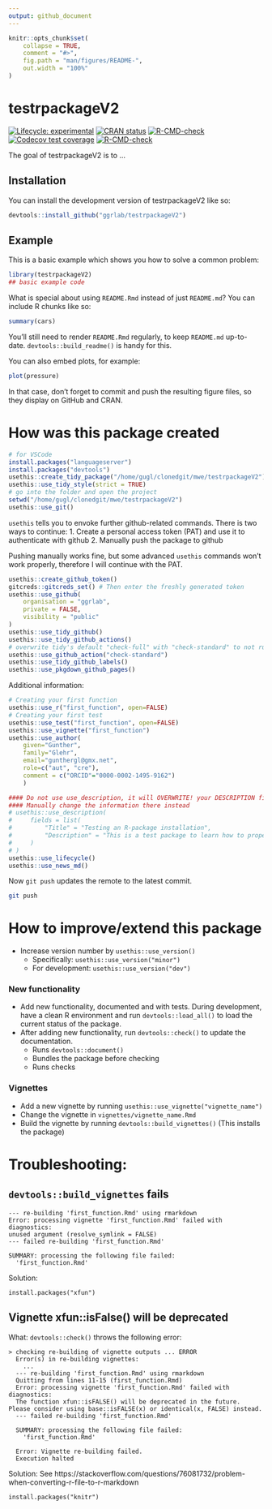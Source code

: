 ```yaml
---
output: github_document
---
```


<!-- README.md is generated from README.Rmd. Please edit that file -->

```r
knitr::opts_chunk$set(
    collapse = TRUE,
    comment = "#>",
    fig.path = "man/figures/README-",
    out.width = "100%"
)
```

# testrpackageV2

<!-- badges: start -->
[![Lifecycle: experimental](https://img.shields.io/badge/lifecycle-experimental-orange.svg)](https://lifecycle.r-lib.org/articles/stages.html#experimental)
[![CRAN status](https://www.r-pkg.org/badges/version/testrpackageV2)](https://CRAN.R-project.org/package=testrpackageV2)
[![R-CMD-check](https://github.com/ggrlab/testrpackagev2/actions/workflows/R-CMD-check.yaml/badge.svg)](https://github.com/ggrlab/testrpackagev2/actions/workflows/R-CMD-check.yaml)
[![Codecov test coverage](https://codecov.io/gh/ggrlab/testrpackagev2/branch/main/graph/badge.svg)](https://app.codecov.io/gh/ggrlab/testrpackagev2?branch=main)
[![R-CMD-check](https://github.com/ggrlab/testrpackageV2/actions/workflows/R-CMD-check.yaml/badge.svg)](https://github.com/ggrlab/testrpackageV2/actions/workflows/R-CMD-check.yaml)
<!-- badges: end -->

The goal of testrpackageV2 is to ...

## Installation

You can install the development version of testrpackageV2 like so:

``` r
devtools::install_github("ggrlab/testrpackageV2")
```

## Example

This is a basic example which shows you how to solve a common problem:

```r
library(testrpackageV2)
## basic example code
```

What is special about using `README.Rmd` instead of just `README.md`? You can include R chunks like so:

```r
summary(cars)
```

You'll still need to render `README.Rmd` regularly, to keep `README.md` up-to-date. `devtools::build_readme()` is handy for this.

You can also embed plots, for example:

```r
plot(pressure)
```

In that case, don't forget to commit and push the resulting figure files, so they display on GitHub and CRAN.


# How was this package created

```r
# for VSCode
install.packages("languageserver")
install.packages("devtools")
usethis::create_tidy_package("/home/gugl/clonedgit/mwe/testrpackageV2")
usethis::use_tidy_style(strict = TRUE)
# go into the folder and open the project
setwd("/home/gugl/clonedgit/mwe/testrpackageV2")
usethis::use_git()
```

``usethis`` tells you to envoke further github-related commands. 
There is two ways to continue: 
1. Create a personal access token (PAT) and use it to authenticate with github
2. Manually push the package to github 

Pushing manually works fine, but some advanced ``usethis`` commands won't work properly, 
therefore I will continue with the PAT.


```r
usethis::create_github_token()
gitcreds::gitcreds_set() # Then enter the freshly generated token
usethis::use_github(
    organisation = "ggrlab",
    private = FALSE,
    visibility = "public"
)
usethis::use_tidy_github()
usethis::use_tidy_github_actions()
# overwrite tidy's default "check-full" with "check-standard" to not run so many checks
usethis::use_github_action("check-standard")
usethis::use_tidy_github_labels()
usethis::use_pkgdown_github_pages()
```

Additional information: 
```r
# Creating your first function
usethis::use_r("first_function", open=FALSE)
# Creating your first test
usethis::use_test("first_function", open=FALSE)
usethis::use_vignette("first_function")
usethis::use_author(
    given="Gunther", 
    family="Glehr", 
    email="gunthergl@gmx.net", 
    role=c("aut", "cre"), 
    comment = c("ORCID"="0000-0002-1495-9162")
    )

#### Do not use use_description, it will OVERWRITE! your DESCRIPTION file
#### Manually change the information there instead
# usethis::use_description(
#     fields = list(
#         "Title" = "Testing an R-package installation",
#         "Description" = "This is a test package to learn how to properly install an R-package"
#     )
# )
usethis::use_lifecycle()
usethis::use_news_md()
```


Now ``git push`` updates the remote to the latest commit.

```bash
git push
```


# How to improve/extend this package
- Increase version number by ``usethis::use_version()``
  - Specifically: ``usethis::use_version("minor")`` 
  - For development: ``usethis::use_version("dev")``

### New functionality

- Add new functionality, documented and with tests. During development, have a clean R 
  environment and run ``devtools::load_all()`` to load the current status of the package.
- After adding new functionality, run ``devtools::check()`` to update the documentation.
  - Runs ``devtools::document()``
  - Bundles the package before checking
  - Runs checks

### Vignettes

- Add a new vignette by running ``usethis::use_vignette("vignette_name")``
- Change the vignette in ``vignettes/vignette_name.Rmd``
- Build the vignette by running ``devtools::build_vignettes()`` (This installs the package)


# Troubleshooting: 

## ``devtools::build_vignettes`` fails
```
--- re-building 'first_function.Rmd' using rmarkdown
Error: processing vignette 'first_function.Rmd' failed with diagnostics:
unused argument (resolve_symlink = FALSE)
--- failed re-building 'first_function.Rmd'

SUMMARY: processing the following file failed:
  'first_function.Rmd'
```

Solution: 

```
install.packages("xfun")
```

## Vignette xfun::isFalse() will be deprecated

What:    ``devtools::check()`` throws the following error:

```
> checking re-building of vignette outputs ... ERROR
  Error(s) in re-building vignettes:
    ...
  --- re-building 'first_function.Rmd' using rmarkdown
  Quitting from lines 11-15 (first_function.Rmd) 
  Error: processing vignette 'first_function.Rmd' failed with diagnostics:
  The function xfun::isFALSE() will be deprecated in the future. Please consider using base::isFALSE(x) or identical(x, FALSE) instead.
  --- failed re-building 'first_function.Rmd'
  
  SUMMARY: processing the following file failed:
    'first_function.Rmd'
  
  Error: Vignette re-building failed.
  Execution halted
```
    
Solution: See https://stackoverflow.com/questions/76081732/problem-when-converting-r-file-to-r-markdown

```
install.packages("knitr")
```